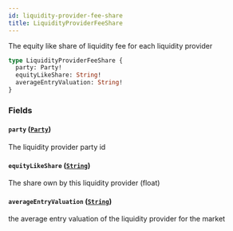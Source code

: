 ```yaml
---
id: liquidity-provider-fee-share
title: LiquidityProviderFeeShare
---
```



The equity like share of liquidity fee for each liquidity provider

```graphql
type LiquidityProviderFeeShare {
  party: Party!
  equityLikeShare: String!
  averageEntryValuation: String!
}
```


### Fields

#### `party` ([`Party`](/docs/mainnet/graphql/objects/party))

The liquidity provider party id


#### `equityLikeShare` ([`String`](/docs/mainnet/graphql/scalars/string))

The share own by this liquidity provider (float)


#### `averageEntryValuation` ([`String`](/docs/mainnet/graphql/scalars/string))

the average entry valuation of the liquidity provider for the market




